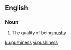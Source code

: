 ==English==

===Noun===
{{en-noun|-}}

# The quality of being [[pushy]]

[[ku:pushiness]]
[[vi:pushiness]]